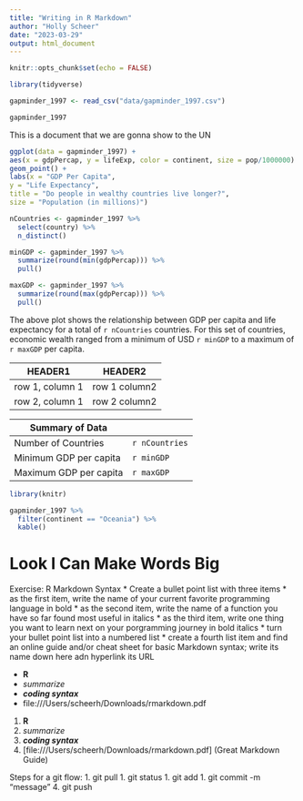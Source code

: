 ```yaml
---
title: "Writing in R Markdown"
author: "Holly Scheer"
date: "2023-03-29"
output: html_document
---
```


```r
knitr::opts_chunk$set(echo = FALSE)
```

```r
library(tidyverse)
```

```r
gapminder_1997 <- read_csv("data/gapminder_1997.csv")
```

```r
gapminder_1997
```



This is a document that we are gonna show to the UN






```r
ggplot(data = gapminder_1997) +
aes(x = gdpPercap, y = lifeExp, color = continent, size = pop/1000000) +
geom_point() +
labs(x = "GDP Per Capita",
y = "Life Expectancy",
title = "Do people in wealthy countries live longer?",
size = "Population (in millions)")
```

```r
nCountries <- gapminder_1997 %>% 
  select(country) %>% 
  n_distinct()

minGDP <- gapminder_1997 %>% 
  summarize(round(min(gdpPercap))) %>% 
  pull() 

maxGDP <- gapminder_1997 %>% 
  summarize(round(max(gdpPercap))) %>% 
  pull()
```

The above plot shows the relationship between GDP per capita and life expectancy for a total of `r nCountries` countries. For this set of countries, economic wealth ranged from a minimum of USD `r minGDP` to a maximum of `r maxGDP` per capita. 


|HEADER1|HEADER2|
|-------|-------|
|row 1, column 1|row 1 column2|
|row 2, column 1|row 2 column2|

|Summary of Data|
|-------|-------|
|Number of Countries|`r nCountries`|
|Minimum GDP per capita|`r minGDP`|
|Maximum GDP per capita|`r maxGDP`|

```r
library(knitr)

gapminder_1997 %>% 
  filter(continent == "Oceania") %>% 
  kable()
```

# Look I Can Make Words Big

Exercise: R Markdown Syntax
* Create a bullet point list with three items
* as the first item, write the name of your current favorite programming language in bold 
* as the second item, write the name of a function you have so far found most useful in italics
* as the third item, write one thing you want to learn next on your porgramming journey in bold italics
* turn your bullet point list into a numbered list 
* create a fourth list item and find an online guide and/or cheat sheet for basic Markdown syntax; write its name down here adn hyperlink its URL

* **R**
* *summarize*
* ***coding syntax***
* file:///Users/scheerh/Downloads/rmarkdown.pdf

1. **R**
1. *summarize*
1. ***coding syntax***
1. [file:///Users/scheerh/Downloads/rmarkdown.pdf] (Great Markdown Guide)

Steps for a git flow:
1. git pull
1. git status 
1. git add
1. git commit -m "message"
4. git push 











